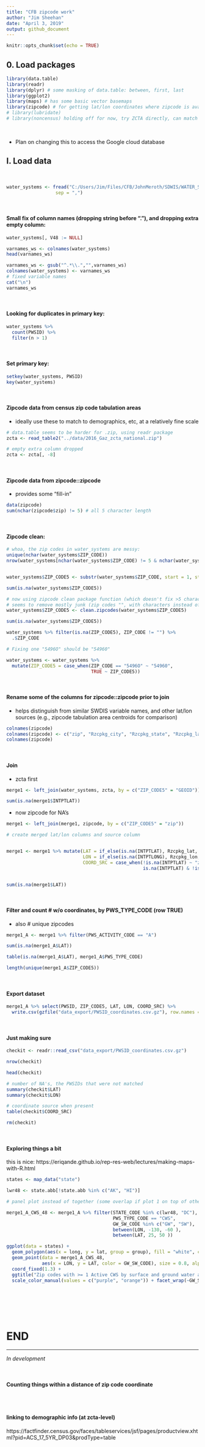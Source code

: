 ```yaml
---
title: "CFB zipcode work"
author: "Jim Sheehan"
date: "April 3, 2019"
output: github_document
---
```


```r
knitr::opts_chunk$set(echo = TRUE)
```


## 0. Load packages
```r
library(data.table)
library(readr)
library(dplyr) # some masking of data.table: between, first, last
library(ggplot2)
library(maps) # has some basic vector basemaps
library(zipcode) # for getting lat/lon coordinates where zipcode is available
# library(lubridate)
# library(noncensus) holding off for now, try ZCTA directly, can match to US Census data at that resolution


```

<br>

+ Plan on changing this to access the Google cloud database

## I. Load data

<br>

```r
water_systems <- fread("C:/Users/Jim/Files/CFB/JohnMeroth/SDWIS/WATER_SYSTEM.csv", 
                  sep = ",")
```

<br>

#### Small fix of column names (dropping string before "."), and dropping extra empty column:
```r
water_systems[, V48 := NULL]

varnames_ws <- colnames(water_systems)
head(varnames_ws)

varnames_ws <- gsub("^.*\\.","",varnames_ws)
colnames(water_systems) <- varnames_ws
# fixed variable names
cat("\n")
varnames_ws


```

<br>

#### Looking for duplicates in primary key:
```r
water_systems %>% 
  count(PWSID) %>% 
  filter(n > 1)

```

<br>

#### Set primary key:
```r
setkey(water_systems, PWSID)
key(water_systems)
```

<br>

#### Zipcode data from census zip code tabulation areas

 + ideally use these to match to demographics, etc, at a relatively fine scale
 
```r
# data.table seems to be harder for .zip, using readr package
zcta <- read_table2("../data/2016_Gaz_zcta_national.zip")

# empty extra column dropped
zcta <- zcta[, -8]

```

<br>

#### Zipcode data from zipcode::zipcode

 + provides some "fill-in"
 
```r
data(zipcode)
sum(nchar(zipcode$zip) != 5) # all 5 character length

```

<br>

#### Zipcode clean:
```r

# whoa, the zip codes in water_systems are messy:
unique(nchar(water_systems$ZIP_CODE))
nrow(water_systems[nchar(water_systems$ZIP_CODE) != 5 & nchar(water_systems$ZIP_CODE) > 0, ])


water_systems$ZIP_CODE5 <- substr(water_systems$ZIP_CODE, start = 1, stop = 5) 

sum(is.na(water_systems$ZIP_CODE5))

# now using zipcode clean package function (which doesn't fix >5 character zips)
# seems to remove mostly junk (zip codes "", with characters instead of #'s, etc.)
water_systems$ZIP_CODE5 <- clean.zipcodes(water_systems$ZIP_CODE5)

sum(is.na(water_systems$ZIP_CODE5))

water_systems %>% filter(is.na(ZIP_CODE5), ZIP_CODE != "") %>% 
  .$ZIP_CODE

# Fixing one "5496O" should be "54960"

water_systems <- water_systems %>% 
  mutate(ZIP_CODE5 = case_when(ZIP_CODE == "5496O" ~ "54960", 
                               TRUE ~ ZIP_CODE5))


```

<br>

#### Rename some of the columns for zipcode::zipcode prior to join

+ helps distinguish from similar SWDIS variable names, and other lat/lon sources (e.g., zipcode tabulation area centroids for comparison)
```r
colnames(zipcode)
colnames(zipcode) <- c("zip", "Rzcpkg_city", "Rzcpkg_state", "Rzcpkg_lat", "Rzcpkg_lon")
colnames(zipcode)

```

<br>

#### Join

+ zcta first

```r
merge1 <- left_join(water_systems, zcta, by = c("ZIP_CODE5" = "GEOID"))

sum(is.na(merge1$INTPTLAT))
```


+ now zipcode for NA's 

```r
merge1 <- left_join(merge1, zipcode, by = c("ZIP_CODE5" = "zip"))

# create merged lat/lon columns and source column


merge1 <- merge1 %>% mutate(LAT = if_else(is.na(INTPTLAT), Rzcpkg_lat, INTPTLAT), 
                            LON = if_else(is.na(INTPTLONG), Rzcpkg_lon, INTPTLONG),
                            COORD_SRC = case_when(!is.na(INTPTLAT) ~ "zcta",
                                                  is.na(INTPTLAT) & !is.na(Rzcpkg_lat) ~ "rzcpkg"))


sum(is.na(merge1$LAT))

```

<br>

#### Filter and count # w/o coordinates, by PWS_TYPE_CODE (row TRUE)

+ also # unique zipcodes

```r
merge1_A <- merge1 %>% filter(PWS_ACTIVITY_CODE == "A")

sum(is.na(merge1_A$LAT))

table(is.na(merge1_A$LAT), merge1_A$PWS_TYPE_CODE)

length(unique(merge1_A$ZIP_CODE5))

```

<br>

#### Export dataset

```r
merge1_A %>% select(PWSID, ZIP_CODE5, LAT, LON, COORD_SRC) %>% 
  write.csv(gzfile("data_export/PWSID_coordinates.csv.gz"), row.names = FALSE)

```

<br>

#### Just making sure

```r
checkit <- readr::read_csv("data_export/PWSID_coordinates.csv.gz")

nrow(checkit)

head(checkit)

# number of NA's, the PWSIDs that were not matched
summary(checkit$LAT)
summary(checkit$LON)

# coordinate source when present
table(checkit$COORD_SRC)

rm(checkit)

```

<br>

#### Exploring things a bit

this is nice:
https://eriqande.github.io/rep-res-web/lectures/making-maps-with-R.html

```r

states <- map_data("state")

lwr48 <- state.abb[!state.abb %in% c("AK", "HI")]

# panel plot instead of together (some overlap if plot 1 on top of other)

merge1_A_CWS_48 <- merge1_A %>% filter(STATE_CODE %in% c(lwr48, "DC"), 
                                       PWS_TYPE_CODE == "CWS",
                                       GW_SW_CODE %in% c("GW", "SW"),
                                       between(LON, -130, -60 ), 
                                       between(LAT, 25, 50 ))

ggplot(data = states) + 
  geom_polygon(aes(x = long, y = lat, group = group), fill = "white", color = "gray70") + 
  geom_point(data = merge1_A_CWS_48, 
             aes(x = LON, y = LAT, color = GW_SW_CODE), size = 0.8, alpha = 0.75) +
  coord_fixed(1.3) + 
  ggtitle("Zip codes with >= 1 Active CWS by surface and ground water as primary source") + 
  scale_color_manual(values = c("purple", "orange")) + facet_wrap(~GW_SW_CODE, ncol = 1)

```

<br><br><br><br>

# END

***

*In development*

<br>

#### Counting things within a distance of zip code coordinate

```r

```

<br>

#### linking to demographic info (at zcta-level)
https://factfinder.census.gov/faces/tableservices/jsf/pages/productview.xhtml?pid=ACS_17_5YR_DP03&prodType=table





